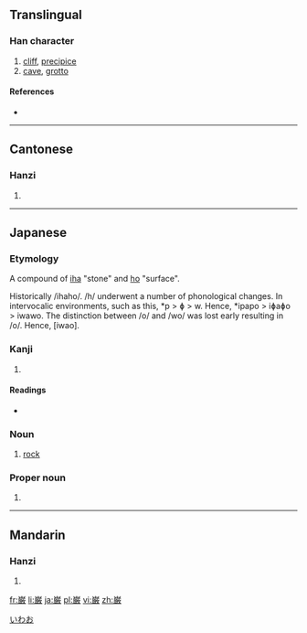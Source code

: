 {{also|巖}}
==Translingual==

===Han character===
{{Han char|rn=46|rad=山|as=17|sn=20|four=|canj=山火一大 (UFMK)}}

# [[cliff]], [[precipice]]
# [[cave]], [[grotto]]

====References====
* {{Han ref|kx=0322.291|dkj=08624|dj=0622.420|hdz=10806.161|uh=5DCC|ud=24012}}

----

==Cantonese==

===Hanzi===
{{yue-hanzi|jyut=|y=ngaam4}}

# {{defn|lang=yue|sort=山17}}

----

==Japanese==

===Etymology===
A compound of [[岩|iha]] "stone" and [[秀|ho]] "surface".

Historically /ihaho/. /h/ underwent a number of phonological changes. In intervocalic environments, such as this, *p > ɸ > w. Hence, *ipapo > iɸaɸo > iwawo. The distinction between /o/ and /wo/ was lost early resulting in /o/. Hence, [iwao].

===Kanji===
{{ja-kanji|grade=|rs=山17}}

# {{defn|lang=ja|sort=山17}}

====Readings====
* {{ja-readings|on=[[がん]] (gan)|kun=[[けわしい]] (kewashii), [[いわお]] (iwao)}}

===Noun===
{{ja-noun|k|hira=いわ|hhira=いは|rom=iwa}}

# [[rock]]

===Proper noun===
{{ja-pos|k|proper|hira=いわお|rom=iwao|hhira=いはほ}}

# {{given name|male|lang=ja}}

[[Category:Japanese male given names|いわお]]

----

==Mandarin==

===Hanzi===
{{cmn-hanzi|pin=[[yán]] ([[yan2]])|wg=yen<sup>2</sup>}}

# {{defn|lang=cmn|sort=山17}}

[[fr:巌]]
[[li:巌]]
[[ja:巌]]
[[pl:巌]]
[[vi:巌]]
[[zh:巌]]
